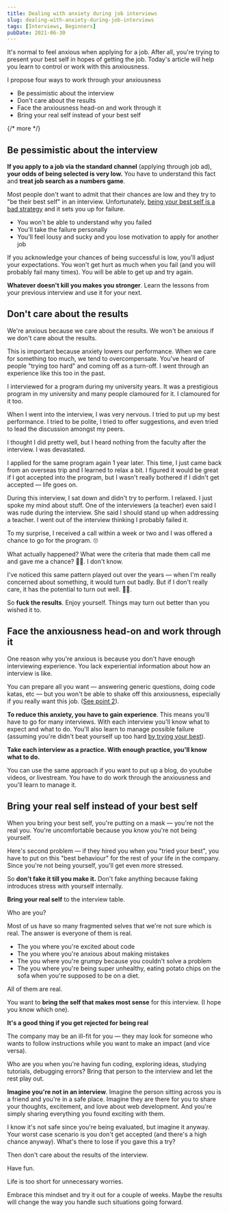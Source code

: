 ```yaml
---
title: Dealing with anxiety during job interviews
slug: dealing-with-anxiety-during-job-interviews
tags: [Interviews, Beginners]
pubDate: 2021-06-30
---
```


It's normal to feel anxious when applying for a job. After all, you're trying to present your best self in hopes of getting the job. Today's article will help you learn to control or work with this anxiousness.

I propose four ways to work through your anxiousness

- Be pessimistic about the interview
- Don't care about the results
- Face the anxiousness head-on and work through it
- Bring your real self instead of your best self

{/* more */}

## Be pessimistic about the interview

**If you apply to a job via the standard channel** (applying through job ad), **your odds of being selected is very low.** You have to understand this fact and **treat job search as a numbers game**.

Most people don't want to admit that their chances are low and they try to "be their best self" in an interview. Unfortunately, [being your best self is a bad strategy](/blog/trying-your-best/) and it sets you up for failure.

- You won't be able to understand why you failed
- You'll take the failure personally
- You'll feel lousy and sucky and you lose motivation to apply for another job

If you acknowledge your chances of being successful is low, you'll adjust your expectations. You won't get hurt as much when you fail (and you will probably fail many times). You will be able to get up and try again.

**Whatever doesn't kill you makes you stronger**. Learn the lessons from your previous interview and use it for your next.

## Don't care about the results

We're anxious because we care about the results. We won't be anxious if we don't care about the results.

This is important because anxiety lowers our performance. When we care for something too much, we tend to overcompensate. You've heard of people "trying too hard" and coming off as a turn-off. I went through an experience like this too in the past.

I interviewed for a program during my university years. It was a prestigious program in my university and many people clamoured for it. I clamoured for it too.

When I went into the interview, I was very nervous. I tried to put up my best performance. I tried to be polite, I tried to offer suggestions, and even tried to lead the discussion amongst my peers.

I thought I did pretty well, but I heard nothing from the faculty after the interview. I was devastated.

I applied for the same program again 1 year later. This time, I just came back from an overseas trip and I learned to relax a bit. I figured it would be great if I got accepted into the program, but I wasn't really bothered if I didn't get accepted — life goes on.

During this interview, I sat down and didn't try to perform. I relaxed. I just spoke my mind about stuff. One of the interviewers (a teacher) even said I was rude during the interview. She said I should stand up when addressing a teacher. I went out of the interview thinking I probably failed it.

To my surprise, I received a call within a week or two and I was offered a chance to go for the program. 🙄

What actually happened? What were the criteria that made them call me and gave me a chance? 🤷‍♂️. I don't know.

I've noticed this same pattern played out over the years — when I'm really concerned about something, it would turn out badly. But if I don't really care, it has the potential to turn out well. 🤷‍♂️.

So **fuck the results**. Enjoy yourself. Things may turn out better than you wished it to.

## Face the anxiousness head-on and work through it

One reason why you're anxious is because you don't have enough interviewing experience. You lack experiential information about how an interview is like.

You can prepare all you want — answering generic questions, doing code katas, etc — but you won't be able to shake off this anxiousness, especially if you really want this job. ([See point 2](#don%E2%80%99t-care-about-the-results)).

**To reduce this anxiety, you have to gain experience**. This means you'll have to go for many interviews. With each interview you'll know what to expect and what to do. You'll also learn to manage possible failure (assuming you're didn't beat yourself up too hard [by trying your best](/blog/trying-your-best)).

**Take each interview as a practice. With enough practice, you'll know what to do.**

You can use the same approach if you want to put up a blog, do youtube videos, or livestream. You have to do work through the anxiousness and you'll learn to manage it.

## Bring your real self instead of your best self

When you bring your best self, you're putting on a mask — you're not the real you. You're uncomfortable because you know you're not being yourself.

Here's second problem — if they hired you when you "tried your best", you have to put on this "best behaviour" for the rest of your life in the company. Since you're not being yourself, you'll get even more stressed.

So **don't fake it till you make it.** Don't fake anything because faking introduces stress with yourself internally.

**Bring your real self** to the interview table.

Who are you?

Most of us have so many fragmented selves that we're not sure which is real. The answer is everyone of them is real.

- The you where you're excited about code
- The you where you're anxious about making mistakes
- The you where you're grumpy because you couldn't solve a problem
- The you where you're being super unhealthy, eating potato chips on the sofa when you're supposed to be on a diet.

All of them are real.

You want to **bring the self that makes most sense** for this interview. (I hope you know which one).

**It's a good thing if you get rejected for being real**

The company may be an ill-fit for you — they may look for someone who wants to follow instructions while you want to make an impact (and vice versa).

Who are you when you're having fun coding, exploring ideas, studying tutorials, debugging errors? Bring that person to the interview and let the rest play out.

**Imagine you're not in an interview**. Imagine the person sitting across you is a friend and you're in a safe place. Imagine they are there for you to share your thoughts, excitement, and love about web development. And you're simply sharing everything you found exciting with them.

<Callout>
  I know it's not safe since you're being evaluated, but imagine it anyway. Your
  worst case scenario is you don't get accepted (and there's a high chance
  anyway). What's there to lose if you gave this a try?
</Callout>

Then don't care about the results of the interview.

Have fun.

Life is too short for unnecessary worries.

Embrace this mindset and try it out for a couple of weeks. Maybe the results will change the way you handle such situations going forward.
